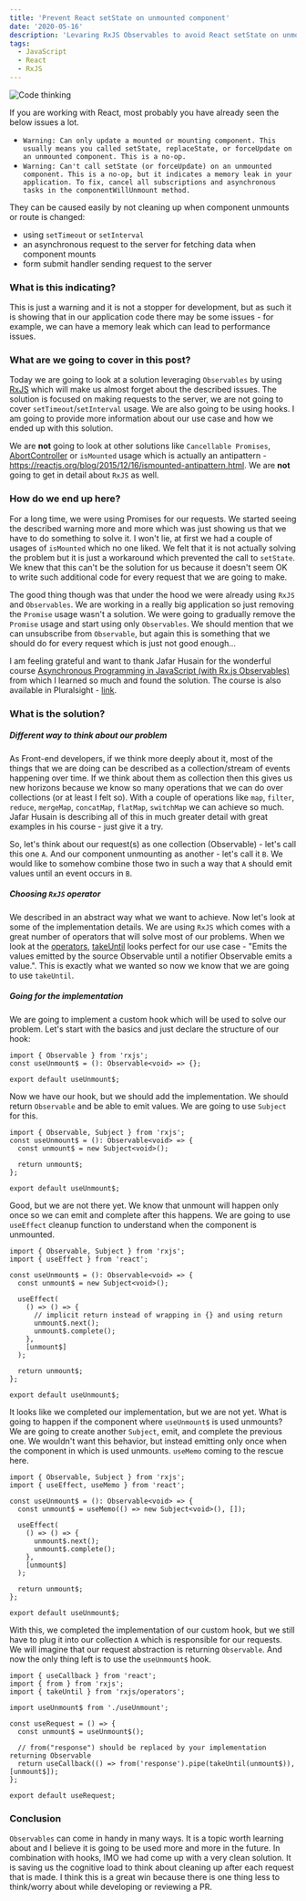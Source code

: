 ```yaml
---
title: 'Prevent React setState on unmounted component'
date: '2020-05-16'
description: 'Levaring RxJS Observables to avoid React setState on unmounted component warning once and for all.'
tags:
  - JavaScript
  - React
  - RxJS
---
```


![Code thinking](./code-thinking.png)

If you are working with React, most probably you have already seen the below issues a lot.

- `Warning: Can only update a mounted or mounting component. This usually means you called setState, replaceState, or forceUpdate on an unmounted component. This is a no-op.`
- `Warning: Can't call setState (or forceUpdate) on an unmounted component. This is a no-op, but it indicates a memory leak in your application. To fix, cancel all subscriptions and asynchronous tasks in the componentWillUnmount method.`

They can be caused easily by not cleaning up when component unmounts or route is changed:

- using `setTimeout` or `setInterval`
- an asynchronous request to the server for fetching data when component mounts
- form submit handler sending request to the server

### What is this indicating?

This is just a warning and it is not a stopper for development, but as such it is showing that in our application code there may be some issues - for example, we can have a memory leak which can lead to performance issues.

### What are we going to cover in this post?

Today we are going to look at a solution leveraging `Observables` by using [RxJS](https://rxjs.dev/guide/overview) which will make us almost forget about the described issues. The solution is focused on making requests to the server, we are not going to cover `setTimeout`/`setInterval` usage. We are also going to be using hooks. I am going to provide more information about our use case and how we ended up with this solution.

We are **not** going to look at other solutions like `Cancellable Promises`, [AbortController](https://developer.mozilla.org/en-US/docs/Web/API/AbortController) or `isMounted` usage which is actually an antipattern - https://reactjs.org/blog/2015/12/16/ismounted-antipattern.html. We are **not** going to get in detail about `RxJS` as well.

### How do we end up here?

For a long time, we were using Promises for our requests. We started seeing the described warning more and more which was just showing us that we have to do something to solve it. I won't lie, at first we had a couple of usages of `isMounted` which no one liked. We felt that it is not actually solving the problem but it is just a workaround which prevented the call to `setState`. We knew that this can't be the solution for us because it doesn't seem OK to write such additional code for every request that we are going to make.

The good thing though was that under the hood we were already using `RxJS` and `Observables`. We are working in a really big application so just removing the `Promise` usage wasn't a solution. We were going to gradually remove the `Promise` usage and start using only `Observables`. We should mention that we can unsubscribe from `Observable`, but again this is something that we should do for every request which is just not good enough...

I am feeling grateful and want to thank Jafar Husain for the wonderful course [Asynchronous Programming in JavaScript (with Rx.js Observables)](https://frontendmasters.com/courses/asynchronous-javascript/) from which I learned so much and found the solution. The course is also available in Pluralsight - [link](https://www.pluralsight.com/courses/asynchronous-javascript-rxjs-observables).

### What is the solution?

##### Different way to think about our problem

As Front-end developers, if we think more deeply about it, most of the things that we are doing can be described as a collection/stream of events happening over time. If we think about them as collection then this gives us new horizons because we know so many operations that we can do over collections (or at least I felt so). With a couple of operations like `map`, `filter`, `reduce`, `mergeMap`, `concatMap`, `flatMap`, `switchMap` we can achieve so much. Jafar Husain is describing all of this in much greater detail with great examples in his course - just give it a try.

So, let's think about our request(s) as one collection (Observable) - let's call this one `A`. And our component unmounting as another - let's call it `B`. We would like to somehow combine those two in such a way that `A` should emit values until an event occurs in `B`.

##### Choosing `RxJS` operator

We described in an abstract way what we want to achieve. Now let's look at some of the implementation details. We are using `RxJS` which comes with a great number of operators that will solve most of our problems. When we look at the [operators](https://rxjs.dev/api#operators), [takeUntil](https://rxjs.dev/api/operators/takeUntil) looks perfect for our use case - "Emits the values emitted by the source Observable until a notifier Observable emits a value.". This is exactly what we wanted so now we know that we are going to use `takeUntil`.

##### Going for the implementation

We are going to implement a custom hook which will be used to solve our problem. Let's start with the basics and just declare the structure of our hook:

```tsx
import { Observable } from 'rxjs';
const useUnmount$ = (): Observable<void> => {};

export default useUnmount$;
```

Now we have our hook, but we should add the implementation. We should return `Observable` and be able to emit values. We are going to use `Subject` for this.

```tsx
import { Observable, Subject } from 'rxjs';
const useUnmount$ = (): Observable<void> => {
  const unmount$ = new Subject<void>();

  return unmount$;
};

export default useUnmount$;
```

Good, but we are not there yet. We know that unmount will happen only once so we can emit and complete after this happens. We are going to use `useEffect` cleanup function to understand when the component is unmounted.

```tsx {7-14} showLineNumbers
import { Observable, Subject } from 'rxjs';
import { useEffect } from 'react';

const useUnmount$ = (): Observable<void> => {
  const unmount$ = new Subject<void>();

  useEffect(
    () => () => {
      // implicit return instead of wrapping in {} and using return
      unmount$.next();
      unmount$.complete();
    },
    [unmount$]
  );

  return unmount$;
};

export default useUnmount$;
```

It looks like we completed our implementation, but we are not yet. What is going to happen if the component where `useUnmount$` is used unmounts? We are going to create another `Subject`, emit, and complete the previous one. We wouldn't want this behavior, but instead emitting only once when the component in which is used unmounts. `useMemo` coming to the rescue here.

```tsx {7-14}
import { Observable, Subject } from 'rxjs';
import { useEffect, useMemo } from 'react';

const useUnmount$ = (): Observable<void> => {
  const unmount$ = useMemo(() => new Subject<void>(), []);

  useEffect(
    () => () => {
      unmount$.next();
      unmount$.complete();
    },
    [unmount$]
  );

  return unmount$;
};

export default useUnmount$;
```

With this, we completed the implementation of our custom hook, but we still have to plug it into our collection `A` which is responsible for our requests. We will imagine that our request abstraction is returning `Observable`. And now the only thing left is to use the `useUnmount$` hook.

```tsx
import { useCallback } from 'react';
import { from } from 'rxjs';
import { takeUntil } from 'rxjs/operators';

import useUnmount$ from './useUnmount';

const useRequest = () => {
  const unmount$ = useUnmount$();

  // from("response") should be replaced by your implementation returning Observable
  return useCallback(() => from('response').pipe(takeUntil(unmount$)), [unmount$]);
};

export default useRequest;
```

### Conclusion

`Observables` can come in handy in many ways. It is a topic worth learning about and I believe it is going to be used more and more in the future. In combination with hooks, IMO we had come up with a very clean solution. It is saving us the cognitive load to think about cleaning up after each request that is made. I think this is a great win because there is one thing less to think/worry about while developing or reviewing a PR.
